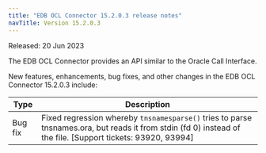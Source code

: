 ```yaml
---
title: "EDB OCL Connector 15.2.0.3 release notes"
navTitle: Version 15.2.0.3
---
```


Released: 20 Jun 2023

The EDB OCL Connector provides an API similar to the Oracle Call Interface.

New features, enhancements, bug fixes, and other changes in the EDB OCL Connector 15.2.0.3 include:

|  Type   |                                                                       Description                                                                        |
| ------- | -------------------------------------------------------------------------------------------------------------------------------------------------------- |
| Bug fix | Fixed regression whereby `tnsnamesparse()` tries to parse tnsnames.ora, but reads it from stdin (fd 0) instead of the file. [Support tickets: 93920, 93994] |
